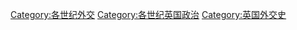 [[Category:各世纪外交|Category:各世纪外交]]
[[Category:各世纪英国政治|Category:各世纪英国政治]]
[[Category:英国外交史|Category:英国外交史]]